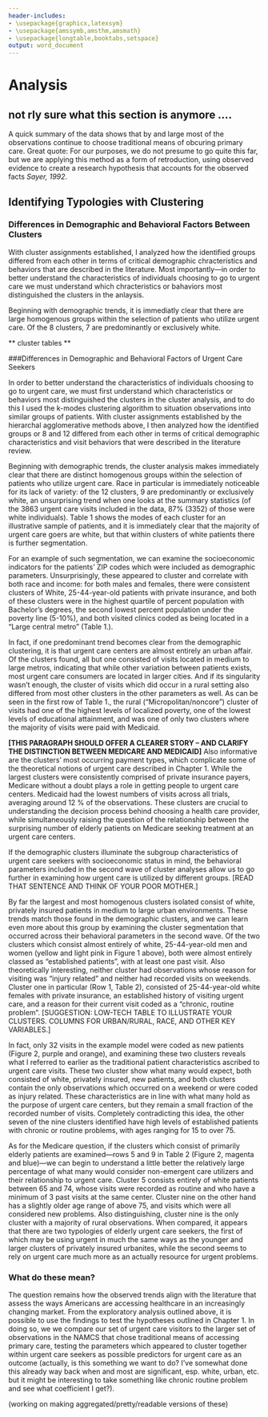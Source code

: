 ```yaml
---
header-includes:
- \usepackage{graphicx,latexsym}
- \usepackage{amssymb,amsthm,amsmath}
- \usepackage{longtable,booktabs,setspace}
output: word_document
---
```

# Analysis
\onehalfspacing

## not rly sure what this section is anymore ....

A quick summary of the data shows that by and large most of the observations continue to choose traditional means of obcuring primary care. Great quote: For our purposes, we do not presume to go quite this far, but we are applying this method as a form of retroduction, using observed evidence to create a research hypothesis that accounts for the observed facts *Sayer, 1992*.

## Identifying Typologies with Clustering
### Differences in Demographic and Behavioral Factors Between Clusters

With cluster assignments established, I analyzed how the identified groups differed from each other in terms of critical demographic chracteristics and behaviors that are described in the literature. Most importantly---in order to better understand the characteristics of individuals choosing to go to urgent care we must understand which chracteristics or bahaviors most distinguished the clusters in the anlaysis. 

Beginning with demographic trends, it is immediatly clear that there are large homogenous groups within the selection of patients who utilize urgent care. Of the 8 clusters, 7 are predominantly or exclusively white.


** cluster tables **

###Differences in Demographic and Behavioral Factors of Urgent Care Seekers

In order to better understand the characteristics of individuals choosing to go to urgent care, we must first understand which characteristics or behaviors most distinguished the clusters in the cluster analysis, and to do this I used the k-modes clustering algorithm to situation observations into similar groups of patients. With cluster assignments established by the hierarchal agglomerative methods above, I then analyzed how the identified groups or 8 and 12 differed from each other in terms of critical demographic characteristics and visit behaviors that were described in the literature review. 

Beginning with demographic trends, the cluster analysis makes immediately clear that there are distinct homogenous groups within the selection of patients who utilize urgent care. Race in particular is immediately noticeable for its lack of variety: of the 12 clusters, 9 are predominantly or exclusively white, an unsurprising trend when one looks at the summary statistics (of the 3863 urgent care visits included in the data, 87% (3352) of those were white individuals). Table 1 shows the modes of each cluster for an illustrative sample of patients, and it is immediately clear that the majority of urgent care goers are white, but that within clusters of white patients there is further segmentation. 

For an example of such segmentation, we can examine the socioeconomic indicators for the patients’ ZIP codes which were included as demographic parameters. Unsurprisingly, these appeared to cluster and correlate with both race and income: for both males and females, there were consistent clusters of White, 25-44-year-old patients with private insurance, and both of these clusters were in the highest quartile of percent population with Bachelor’s degrees, the second lowest percent population under the poverty line (5-10%), and both visited clinics coded as being located in a “Large central metro” (Table 1.). 

In fact, if one predominant trend becomes clear from the demographic clustering, it is that urgent care centers are almost entirely an urban affair. Of the clusters found, all but one consisted of visits located in medium to large metros, indicating that while other variation between patients exists, most urgent care consumers are located in larger cities. And if its singularity wasn’t enough, the cluster of visits which did occur in a rural setting also differed from most other clusters in the other parameters as well. As can be seen in the first row of Table 1., the rural (“Micropolitan/noncore”) cluster of visits had one of the highest levels of localized poverty, one of the lowest levels of educational attainment, and was one of only two clusters where the majority of visits were paid with Medicaid.

**[THIS PARAGRAPH SHOULD OFFER A CLEARER STORY – AND CLARIFY THE DISTINCTION BETWEEN MEDICARE AND MEDICAID]**
Also informative are the clusters’ most occurring payment types, which complicate some of the theoretical notions of urgent care described in Chapter 1. While the largest clusters were consistently comprised of private insurance payers, Medicare without a doubt plays a role in getting people to urgent care centers. Medicaid had the lowest numbers of visits across all trials, averaging around 12 % of the observations. These clusters are crucial to understanding the decision process behind choosing a health care provider, while simultaneously raising the question of the relationship between the surprising number of elderly patients on Medicare seeking treatment at an urgent care centers.

If the demographic clusters illuminate the subgroup characteristics of urgent care seekers with socioeconomic status in mind, the behavioral parameters included in the second wave of cluster analyses allow us to go further in examining how urgent care is utilized by different groups. [READ THAT SENTENCE AND THINK OF YOUR POOR MOTHER.]  

By far the largest and most homogenous clusters isolated consist of white, privately insured patients in medium to large urban environments. These trends match those found in the demographic clusters, and we can learn even more about this group by examining the cluster segmentation that occurred across their behavioral parameters in the second wave. Of the two clusters which consist almost entirely of white, 25-44-year-old men and women (yellow and light pink in Figure 1 above), both were almost entirely classed as “established patients”, with at least one past visit. Also theoretically interesting, neither cluster had observations whose reason for visiting was “injury related” and neither had recorded visits on weekends. Cluster one in particular (Row 1, Table 2), consisted of 25-44-year-old white females with private insurance, an established history of visiting urgent care, and a reason for their current visit coded as a “chronic, routine problem”. [SUGGESTION: LOW-TECH TABLE TO ILLUSTRATE YOUR CLUSTERS. COLUMNS FOR URBAN/RURAL, RACE, AND OTHER KEY VARIABLES.]

In fact, only 32 visits in the example model were coded as new patients (Figure 2, purple and orange), and examining these two clusters reveals what I referred to earlier as the traditional patient characteristics ascribed to urgent care visits. These two cluster show what many would expect, both consisted of white, privately insured, new patients, and both clusters contain the only observations which occurred on a weekend or were coded as injury related.  These characteristics are in line with what many hold as the purpose of urgent care centers, but they remain a small fraction of the recorded number of visits. Completely contradicting this idea, the other seven of the nine clusters identified have high levels of established patients with chronic or routine problems, with ages ranging for 15 to over 75.
	
As for the Medicare question, if the clusters which consist of primarily elderly patients are examined—rows 5 and 9 in Table 2 (Figure 2, magenta and blue)—we can begin to understand a little better the relatively large percentage of what many would consider non-emergent care utilizers and their relationship to urgent care. Cluster 5 consists entirely of white patients between 65 and 74, whose visits were recorded as routine and who have a minimum of 3 past visits at the same center. Cluster nine on the other hand has a slightly older age range of above 75, and visits which were all considered new problems. Also distinguishing, cluster nine is the only cluster with a majority of rural observations. When compared, it appears that there are two typologies of elderly urgent care seekers, the first of which may be using urgent in much the same ways as the younger and larger clusters of privately insured urbanites, while the second seems to rely on urgent care much more as an actually resource for urgent problems. 

### What do these mean?

The question remains how the observed trends align with the literature that assess the ways Americans are accessing healthcare in an increasingly changing market. From the exploratory analysis outlined above, it is possible to use the findings to test the hypotheses outlined in Chapter 1. In doing so, we we compare our set of urgent care visitors to the larger set of observations in the NAMCS that chose traditional means of accessing primary care, testing the parameters which appeared to cluster together within urgent care seekers as possible predictors for urgent care as an outcome (actually, is this something we want to do? I’ve somewhat done this already way back when and most are significant, esp. white, urban, etc. but it might be interesting to take something like chronic routine problem and see what coefficient I get?). 


(working on making aggregated/pretty/readable versions of these)








